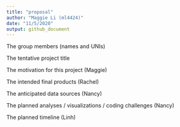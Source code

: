 ```yaml
---
title: "proposal"
author: "Maggie Li (ml4424)"
date: "11/5/2020"
output: github_document
---
```



The group members (names and UNIs) 

The tentative project title

The motivation for this project (Maggie)

The intended final products (Rachel)

The anticipated data sources (Nancy)

The planned analyses / visualizations / coding challenges (Nancy)

The planned timeline (Linh)